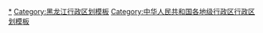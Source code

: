 {{Navbox
|listclass = hlist
|name = 大兴安岭地区行政区划
|title = [[大兴安岭地区]]行政区划
|above = 省级行政区：[[黑龙江省]]　　行政公署驻地：[[加格达奇区]]
|image = [[File:Administrative Division Daxing'anling.png|150px]]
|state = {{{state<includeonly>|collapsed</includeonly>}}}

|group1style = background: #ececec; text-align: center;
|group1 = [[县级行政区]]
|liststyle = background: #ececec; text-align: center;
|list1 = 7[[县级行政区]]（4[[市辖区|区]]、1[[县级市]]、2[[县]]）；43[[乡级行政区]]（6[[街道办事处]]、26[[行政建制镇|镇]]、9[[乡级行政区|乡]]、2[[民族乡]]）

|group2 = [[市辖区|区]]
|groupstyle = text-align: center;
|list2 = {{Navbox|child

|group1 = [[加格达奇区]]
|list1 =  {{Navbox|child
|group1 = 6街道
|list1 =
* [[东山街道 (大兴安岭地区)|东山街道]]
* [[卫东街道]]
* [[红旗街道 (大兴安岭地区)|红旗街道]]
* [[长虹街道 (大兴安岭地区)|长虹街道]]
* [[曙光街道 (大兴安岭地区)|曙光街道]]
* [[光明街道 (大兴安岭地区)|光明街道]]
|group2 = 2乡
|list2 =
* [[加北乡]]
* [[白桦乡]]
}}

|group2 = [[松岭区]]
|list2 =  {{Navbox|child
|group1 = 3镇
|list1 =
* [[小扬气镇]]
* [[劲松镇]]
* [[古源镇]]
}}

|group3 = [[新林区]]
|list3 =  {{Navbox|child
|group1 = 7镇
|list1 =
* [[新林镇 (大兴安岭地区)|新林镇]]
* [[翠岗镇]]
* [[塔源镇]]
* [[大乌苏镇]]
* [[塔尔根镇]]
* [[碧洲镇 (大兴安岭地区)|碧洲镇]]
* [[宏图镇]]
}}

|group4 = [[呼中区]]
|list4 =  {{Navbox|child
|group1 = 4镇
|list1 =
* [[呼中镇]]
* [[碧水镇]]
* [[呼源镇]]
* [[宏伟镇 (大兴安岭地区)|宏伟镇]]
}}
}}

|group3 = [[县级市]]
|list3 = {{Navbox|child

|group1 = [[漠河市]]
|list1 =  {{Navbox|child
|group1 = 6镇
|list1 =
* [[西林吉镇]]
* [[图强镇]]
* [[阿木尔镇]]
* [[兴安镇 (漠河市)|兴安镇]]
* [[北极镇 (漠河市)|北极镇]]
* [[古莲镇]]
}}
}}

|group4 = [[县]]
|list4 = {{Navbox|child

|group1 = [[呼玛县]]
|list1 =  {{Navbox|child
|group1 = 2镇
|list1 =
* [[呼玛镇]]
* [[韩家园镇]]
|group2 = 5乡
|list2 =
* [[三卡乡]]
* [[金山乡 (呼玛县)|金山乡]]
* [[兴华乡 (呼玛县)|兴华乡]]
* [[鸥浦乡]]
* [[北疆乡]]
|group3 = 1民族乡
|list3 =
* [[白银纳鄂伦春族乡]]
}}

|group2 = [[塔河县]]
|list2 =  {{Navbox|child
|group1 = 4镇
|list1 =
* [[塔河镇 (塔河县)|塔河镇]]
* [[瓦拉干镇]]
* [[盘古镇]]
* [[古驿镇 (塔河县)|古驿镇]]
|group2 = 2乡
|list2 =
* [[依西肯乡]]
* [[开库康乡]]
|group3 = 1民族乡
|list3 =
* [[十八站鄂伦春族乡]]
}}
}}
}}
<noinclude>
[[Category:大兴安岭地区行政区划|*]]
[[Category:黑龙江行政区划模板]]
[[Category:中华人民共和国各地级行政区行政区划模板]]
</noinclude>